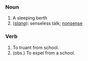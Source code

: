 ===Noun===
#A sleeping berth
#(''[[slang]]''): senseless talk; [[nonsense]]

===Verb===
#To truant from school.
#(obs.) To expel from a school.